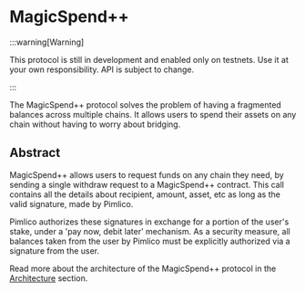 # MagicSpend++

:::warning[Warning]

This protocol is still in development and enabled only on testnets. Use it at your own responsibility. API is subject to change.

:::

The MagicSpend++ protocol solves the problem of having a fragmented balances across multiple chains. It allows users to spend their assets on any chain without having to worry about bridging.

## Abstract

MagicSpend++ allows users to request funds on any chain they need, by sending a single withdraw request to a MagicSpend++ contract. This call contains all the details about recipient, amount, asset, etc as long as the valid signature, made by Pimlico.

Pimlico authorizes these signatures in exchange for a portion of the user's stake, under a 'pay now, debit later' mechanism. As a security measure, all balances taken from the user by Pimlico must be explicitly authorized via a signature from the user.

Read more about the architecture of the MagicSpend++ protocol in the [Architecture](/infra/magic-spend/architecture) section.
